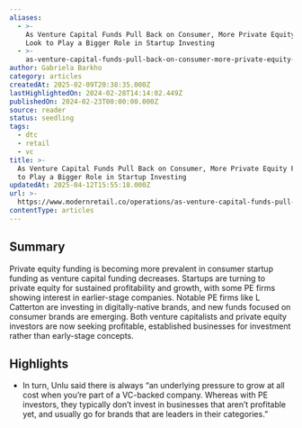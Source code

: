 ```yaml
---
aliases:
  - >-
    As Venture Capital Funds Pull Back on Consumer, More Private Equity Firms
    Look to Play a Bigger Role in Startup Investing
  - >-
    as-venture-capital-funds-pull-back-on-consumer-more-private-equity-firms-look-to-play-a-bigger-role-in-startup-investing
author: Gabriela Barkho
category: articles
createdAt: 2025-02-09T20:38:35.000Z
lastHighlightedOn: 2024-02-28T14:14:02.449Z
publishedOn: 2024-02-23T00:00:00.000Z
source: reader
status: seedling
tags:
  - dtc
  - retail
  - vc
title: >-
  As Venture Capital Funds Pull Back on Consumer, More Private Equity Firms Look
  to Play a Bigger Role in Startup Investing
updatedAt: 2025-04-12T15:55:18.000Z
url: >-
  https://www.modernretail.co/operations/as-venture-capital-funds-pull-back-on-consumer-more-private-equity-firms-look-to-play-a-bigger-role-in-startup-investing/?utm_source=Sailthru&utm_medium=email&utm_campaign=Newsletter%20Weekly%20Roundup:%20Retail%20Dive:%20DTC%2002-24-2024&utm_term=Retail%20Dive:%20DTC%20Weekender
contentType: articles
---
```

## Summary

Private equity funding is becoming more prevalent in consumer startup funding as venture capital funding decreases. Startups are turning to private equity for sustained profitability and growth, with some PE firms showing interest in earlier-stage companies. Notable PE firms like L Catterton are investing in digitally-native brands, and new funds focused on consumer brands are emerging. Both venture capitalists and private equity investors are now seeking profitable, established businesses for investment rather than early-stage concepts.

## Highlights

- In turn, Unlu said there is always “an underlying pressure to grow at all cost when you’re part of a VC-backed company. Whereas with PE investors, they typically don’t invest in businesses that aren’t profitable yet, and usually go for brands that are leaders in their categories.”

